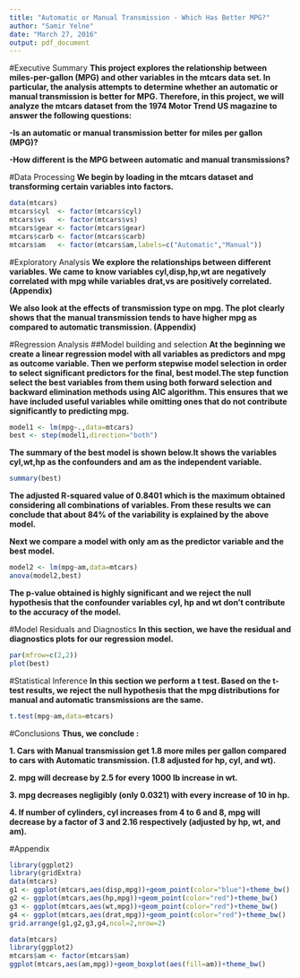 ```yaml
---
title: "Automatic or Manual Transmission - Which Has Better MPG?"
author: "Samir Yelne"
date: "March 27, 2016"
output: pdf_document
---
```


#Executive Summary
**This project explores the relationship between miles-per-gallon (MPG) and other variables in the mtcars data set. In particular, the analysis attempts to determine whether an automatic or manual transmission is better for MPG. Therefore, in this project, we will analyze the mtcars dataset from the 1974 Motor Trend US magazine to answer the following questions:**

**-Is an automatic or manual transmission better for miles per gallon (MPG)?**

**-How different is the MPG between automatic and manual transmissions?**

#Data Processing
**We begin by loading in the mtcars dataset and transforming certain variables into factors.**
```r
data(mtcars)
mtcars$cyl  <- factor(mtcars$cyl)
mtcars$vs   <- factor(mtcars$vs)
mtcars$gear <- factor(mtcars$gear)
mtcars$carb <- factor(mtcars$carb)
mtcars$am   <- factor(mtcars$am,labels=c("Automatic","Manual"))
```

#Exploratory Analysis
**We explore the relationships between different variables. We came to know variables cyl,disp,hp,wt are negatively correlated with mpg while variables drat,vs are positively correlated. (Appendix)**

**We also look at the effects of transmission type on mpg. The plot clearly shows that the manual transmission tends to have higher mpg as compared to automatic transmission. (Appendix)**

#Regression Analysis
##Model building and selection
**At the beginning we create a linear regression model with all variables as predictors and mpg as outcome variable. Then we perform stepwise model selection in order to select significant predictors for the final, best model.The step function select the best variables from them using both forward selection and backward elimination methods using AIC algorithm. This ensures that we have included useful variables while omitting ones that do not contribute significantly to predicting mpg.**

```r
model1 <- lm(mpg~.,data=mtcars)
best <- step(model1,direction="both")
```

**The summary of the best model is shown below.It shows the variables cyl,wt,hp as the confounders and am as the independent variable.**

```r
summary(best)
```

**The adjusted R-squared value of 0.8401 which is the maximum obtained considering all combinations of variables. From these results we can conclude that about 84% of the variability is explained by the above model.**

**Next we compare a model with only am as the predictor variable and the best model.**

```r
model2 <- lm(mpg~am,data=mtcars)
anova(model2,best)
```

**The p-value obtained is highly significant and we reject the null hypothesis that the confounder variables cyl, hp and wt don’t contribute to the accuracy of the model.**

#Model Residuals and Diagnostics 
**In this section, we have the residual and diagnostics plots for our regression model.**

```r
par(mfrow=c(2,2))
plot(best)
```

#Statistical Inference
**In this section we perform a t test. Based on the t-test results, we reject the null hypothesis that the mpg distributions for manual and automatic transmissions are the same.**

```r
t.test(mpg~am,data=mtcars)
```

#Conclusions
**Thus, we conclude :**

**1. Cars with Manual transmission get 1.8 more miles per gallon compared to cars with Automatic transmission. (1.8 adjusted for hp, cyl, and wt).**

**2. mpg will decrease by 2.5 for every 1000 lb increase in wt.**

**3. mpg decreases negligibly (only 0.0321) with every increase of 10 in hp.**

**4. If number of cylinders, cyl increases from 4 to 6 and 8, mpg will decrease by a factor of 3 and 2.16 respectively (adjusted by hp, wt, and am).**

#Appendix

```r
library(ggplot2)
library(gridExtra)
data(mtcars)
g1 <- ggplot(mtcars,aes(disp,mpg))+geom_point(color="blue")+theme_bw()
g2 <- ggplot(mtcars,aes(hp,mpg))+geom_point(color="red")+theme_bw()
g3 <- ggplot(mtcars,aes(wt,mpg))+geom_point(color="red")+theme_bw()
g4 <- ggplot(mtcars,aes(drat,mpg))+geom_point(color="red")+theme_bw()
grid.arrange(g1,g2,g3,g4,ncol=2,nrow=2)
```

```r
data(mtcars)
library(ggplot2)
mtcars$am <- factor(mtcars$am) 
ggplot(mtcars,aes(am,mpg))+geom_boxplot(aes(fill=am))+theme_bw()
```


 


